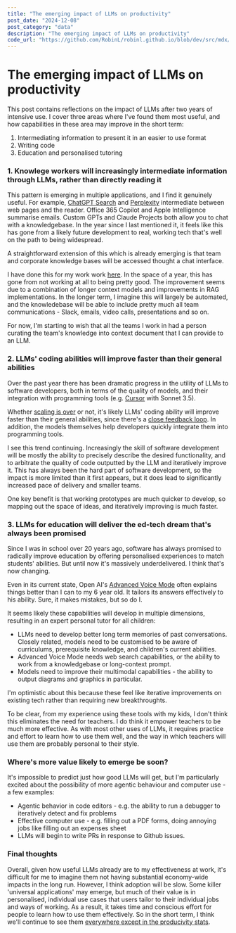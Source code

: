 ```yaml
---
title: "The emerging impact of LLMs on productivity"
post_date: "2024-12-08"
post_category: "data"
description: "The emerging impact of LLMs on productivity"
code_url: "https://github.com/RobinL/robinl.github.io/blob/dev/src/mdx/two_years_of_llms.mdx"
---
```




# The emerging impact of LLMs on productivity

This post contains reflections on the impact of LLMs after two years of <Link to="../llm_short_term_thoughts_questions"> intensive use</Link>.  I cover three areas where I've found them most useful, and how capabilities in these area may improve in the short term:

1. Intermediating information to present it in an easier to use format
2. Writing code
3. Education and personalised tutoring

### 1. Knowlege workers will increasingly intermediate information through LLMs, rather than directly reading it

This pattern is emerging in multiple applications, and I find it genuinely useful.  For example, [ChatGPT Search](https://openai.com/index/introducing-chatgpt-search/) and [Perplexity](https://www.perplexity.ai/) intermediate between web pages and the reader.  Office 365 Copilot and Apple Intelligence summarise emails.  Custom GPTs and Claude Projects both allow you to chat with a knowledgebase. In the year since I last <Link to="../llm_short_term_thoughts_questions">mentioned it</Link>, it feels like this has gone from a likely future development to real, working tech that's well on the path to being widespread.

A straightforward extension of this which is already emerging is that team and corporate knowledge bases will be accessed thought a chat interface.

I have done this for my work work [here](https://moj-analytical-services.github.io/splink/topic_guides/llms/prompting_llms.html). In the space of a year, this has gone from not working at all to being pretty good. The improvement seems due to a combination of longer context models and improvements in RAG implementations.  In the longer term, I imagine this will largely be automated, and the knowledebase will be able to include pretty much all team communications - Slack, emails, video calls, presentations and so on.

For now, I'm starting to wish that all the teams I work in had a person curating the team's knowledge into context document that I can provide to an LLM.

### 2. LLMs' coding abilities will improve faster than their general abilities

Over the past year there has been dramatic progress in the utility of LLMs to software developers, both in terms of the quality of models, and their integration with programming tools (e.g. [Cursor](https://www.cursor.com/) with Sonnet 3.5).

Whether [scaling is over](https://futurism.com/the-byte/openai-diminishing-returns) or not, it's likely LLMs' coding ability will improve faster than their general abilities, since there's a [close feedback loop](https://lexfridman.com/cursor-team-transcript/#chapter17_synthetic_data). In addition, the models themselves help developers quickly integrate them into programming tools.

I see this trend continuing.  Increasingly the skill of software development will be mostly the ability to precisely describe the desired functionality, and to arbitrate the quality of code outputted by the LLM and iteratively improve it. This has always been the hard part of software development, so the impact is more limited than it first appears, but it does lead to significantly increased pace of delivery and smaller teams.

One key benefit is that working prototypes are much quicker to develop, so mapping out the space of ideas, and iteratively improving is much faster.

### 3. LLMs for education will deliver the ed-tech dream that's always been promised

Since I was in school over 20 years ago, software has always promised to radically improve education by offering personalised experiences to match students' abilities. But until now it's massively underdelivered.  I think that's now changing.

Even in its current state, Open AI's [Advanced Voice Mode](https://help.openai.com/en/articles/8400625-voice-mode-faq) often explains things better than I can to my 6 year old.  It tailors its answers effectively to his ability.  Sure, it makes mistakes, but so do I.

It seems likely these capabilities will develop in multiple dimensions, resulting in an expert personal tutor for all children:

- LLMs need to develop better long term memories of past conversations. Closely related, models need to be customised to be aware of curriculums, prerequisite knowledge, and children's current abilities.
- Advanced Voice Mode needs web search capabilities, or the ability to work from a knowledgebase or long-context prompt.
- Models need to improve their multimodal capabilities - the ability to output diagrams and graphics in particular.

I'm optimistic about this because these feel like iterative improvements on existing tech rather than requiring new breakthroughts.

To be clear, from my experience using these tools with my kids, I don't think this eliminates the need for teachers. I do think it empower teachers to be much more effective.  As with most other uses of LLMs, it requires practice and effort to learn how to use them well, and the way in which teachers will use them are probably personal to their style.

### Where's more value likely to emerge be soon?

It's impossible to predict just how good LLMs will get, but I'm particularly excited about the possibility of more agentic behaviour and computer use - a few examples:

- Agentic behavior in code editors - e.g. the ability to run a debugger to iteratively detect and fix problems
- Effective computer use - e.g. filling out a PDF forms, doing annoying jobs like filling out an expenses sheet
- LLMs will begin to write PRs in response to Github issues.

### Final thoughts

Overall, given how useful LLMs already are to my effectiveness at work, it's difficult for me to imagine them not having substantial economy-wide impacts in the long run.  However, I think adoption will be slow.   Some killer 'universal applications' may emerge, but much of their value is in personalised, individual use cases that users tailor to their individual jobs and ways of working. As a result, it takes time and conscious effort for people to learn how to use them effectively.  So in the short term, I think we'll continue to see them [everywhere except in the producivity stats](https://www.brookings.edu/articles/the-solow-productivity-paradox-what-do-computers-do-to-productivity/).




